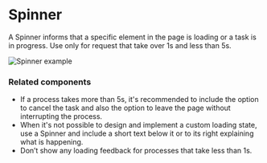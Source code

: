 # Spinner

A Spinner informs that a specific element in the page is loading or a task is in progress. Use only for request that take over 1s and less than 5s.

![Spinner example](public/assets/overview-spinner.webp)

### Related components
<RelatedComponentList>
  <RelatedComponent
    title="Skeleton"
    description="Skeletons compose a low-fidelity representation of content that will load. They appear when the entire page is loading and take up to 5s."
    href="/components/skeleton"
  />
</RelatedComponentList>

- If a process takes more than 5s, it's recommended to include the option to cancel the task and also the option to leave the page without interrupting the process.
- When it's not possible to design and implement a custom loading state, use a Spinner and include a short text below it or to its right explaining what is happening.
- Don’t show any loading feedback for processes that take less than 1s.